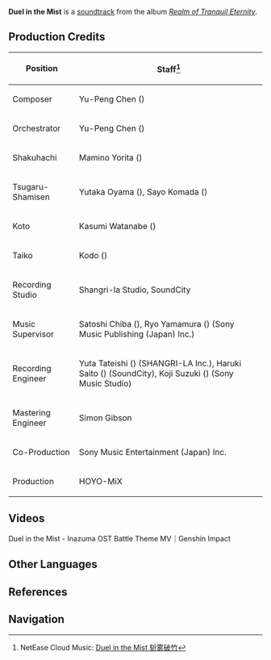 {{Soundtrack Infobox
|title          =
|image          = Realm of Tranquil Eternity.jpg
|album          = Realm of Tranquil Eternity
|disc           = 3
|number         = 59
|featured       =
|featured2      =
|featured3      =
|featured_disc  =
|featured_disc2 =
|featured_disc3 =
|youtube_id     = B2JFHBB-zRE
|youtube_time   = 0
|spotify_id     = 1Zcg5aQbHKOToC3zluOMrL
|played_in      = Inazuma Battle Theme
|during         = [[Inazuma]] (Combat), [[Domains]]
|domain         = Beneath the Abandoned House;Crumbling Guilt;
Formation Estate;Hidden Mountain Base;Moshiri Kara;Police Detention Center;Shakkei Pavilion;Tenryou Commission Headquarters (Domain)
|previous       = Embrace of Sea Waves
|next           = Against the Invisible Net
}}
'''Duel in the Mist''' is a [[soundtrack]] from the album ''[[Realm of Tranquil Eternity]]''.

==Production Credits==
{| class="wikitable" style="text-align:left; height:0.5em"
! Position
! Staff<ref>NetEase Cloud Music: [https://music.163.com/#/song?id=1879108765 Duel in the Mist 斩雾破竹]</ref>
|-
! Composer
| Yu-Peng Chen ({{Lang|zh=陈致逸|mini=1}})
|-
! Orchestrator
| Yu-Peng Chen ({{Lang|zh=陈致逸|mini=1}})
|-
! Shakuhachi
| Mamino Yorita ({{Lang|ja=寄田真見乃|mini=1}})
|-
! Tsugaru-Shamisen
| Yutaka Oyama ({{Lang|ja=小山豊|mini=1}}), Sayo Komada ({{Lang|ja=駒田早代|mini=1}})
|-
! Koto
| Kasumi Watanabe ({{Lang|ja=渡邊香澄|mini=1}})
|-
! Taiko
| Kodo ({{Lang|ja=太鼓芸能集団 鼓童|mini=1}})
|-
! Recording Studio
| Shangri-la Studio, SoundCity
|-
! Music Supervisor
| Satoshi Chiba ({{Lang|ja=千葉智史|mini=1}}), Ryo Yamamura ({{Lang|ja=山村涼|mini=1}}) (Sony Music Publishing (Japan) Inc.)
|-
! Recording Engineer
| Yuta Tateishi ({{Lang|ja=立石佑太|mini=1}}) (SHANGRI-LA Inc.), Haruki Saito ({{Lang|ja=齋藤春樹|mini=1}}) (SoundCity), Koji Suzuki ({{Lang|ja=鈴木浩二|mini=1}}) (Sony Music Studio)
|-
! Mastering Engineer
| Simon Gibson
|-
! Co-Production
| Sony Music Entertainment (Japan) Inc.
|-
! Production
| HOYO-MiX
|}

==Videos==
<gallery hideaddbutton="true" captionalign="center">
Duel in the Mist - Inazuma OST Battle Theme MV｜Genshin Impact
</gallery>

==Other Languages==
{{Other Languages|default_hidden = 1
|en      = Duel in the Mist
|zhs     = 斩雾破竹
|zhs_rm  = Zhǎnwù Pòzhú
|zht     = 斬霧破竹
|zht_rm  = Zhǎnwù Pòzhú
|ja      = 斬霧破竹
|ja_rm   = Zanmu Hachiku{{Assumed}}
}}

==References==
{{Reflist}}

==Navigation==
{{Soundtrack Navbox|Realm of Tranquil Eternity}}